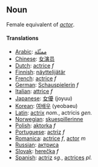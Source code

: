 == Noun ==

Female equivalent of ''[[actor]]''.

==== Translations ====

*[[Arabic]]: [[ممثّلة]]
*[[Chinese]]: [[女演员]]
*[[Dutch]]: [[actrice]] ''f''
* [[Finnish]]: [[näyttelijätär]]
*[[French]]: [[actrice]] ''f''
*[[German]]: [[Schauspielerin]] ''f''
*[[Italian]]: [[attrice]] ''f''
*[[Japanese]]: [[女優]] (joyuu)
*[[Korean]]: [[여배우]] (yeobaeu)
*[[Latin]]: [[actrix]] ''nom.'', actricis ''gen.''
*[[Norwegian]]: [[skuespillerinne]]
*[[Polish]]: [[aktorka]] ''f''
*[[Portuguese]]: [[actriz]] ''f''
*[[Romanica]]: [[actrice]] ''f'', [[actor]] ''m''
*[[Russian]]: [[актриса]]
*[[Slovak]]: [[herečka]] ''f''
*[[Spanish]]: [[actriz]] ''sg.'', [[actrices]] ''pl.''